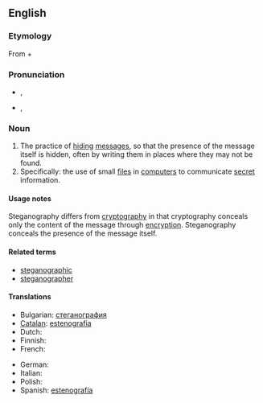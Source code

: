 {{wikipedia}}
==English==

===Etymology===
From {{etyl|grc|en}} {{term|στεγανός||cover, roof|tr=steganos|lang=grc|sc=polytonic}} + {{term|γράφω||I write|tr=graphō|lang=grc|sc=polytonic}}

===Pronunciation===
* {{a|UK}} {{IPA|/ˌstɛg.ənˈɒg.ɹə.fi/}}, {{SAMPA|/%stEg.@n"Qg.r@.fi/}}
* {{a|US}} {{IPA|/ˌstɛ.gʌnˈɔ.gɻʌ.fi/}}, {{SAMPA|/%stE.gVn"O.gr\`V.fi/}}
*: {{audio|en-us-steganography.ogg|Audio (US)}}

===Noun===
{{en-noun|-}}

# The practice of [[hiding]] [[message]]s, so that the presence of the message itself is hidden, often by writing them in places where they may not be found.
# Specifically: the use of small [[file]]s in [[computer]]s to communicate [[secret]] information.

====Usage notes====
Steganography differs from [[cryptography]] in that cryptography conceals only the content of the message through [[encryption]].  Steganography conceals the presence of the message itself.

====Related terms====
* [[steganographic]]
* [[steganographer]]

====Translations====
{{trans-top|steganography}}
* Bulgarian: [[стеганография]] {{f}}
* [[Catalan]]: [[estenografia]] {{f}}
* Dutch: {{t-|nl|steganografie|f}}
* Finnish: {{t-|fi|steganografia}}
* French: {{t+|fr|stéganographie|f}}
{{trans-mid}}
* German: {{t-|de|Steganographie|f}}
* Italian: {{t-|it|steganografia|f}}
* Polish: {{t-|pl|steganografia|f}}
* Spanish: [[estenografía]] {{f}}
{{trans-bottom}}
